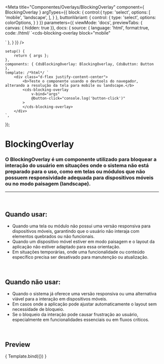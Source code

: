 
<Meta
	title="Componentes/Overlays/BlockingOverlay"
	component={ BlockingOverlay }
	argTypes={{
		block: {
			control:{
				type: 'select',
				options: [
					'mobile',
					'landscape',
				],
			}
		},
		buttonVariant: {
			control: {
				type: 'select',
				options: colorOptions,
			}
		}
	}}
	parameters={{
		viewMode: 'docs',
		previewTabs: { canvas: { hidden: true }},
		docs: {
			source: {
				language: 'html',
				format:true,
				code: /*html*/
`<cds-blocking-overlay
	block="mobile"
>
</cds-blocking-overlay>`
			},
		}
	}}
/>

	setup() {
		return { args };
	},
	components: { CdsBlockingOverlay: BlockingOverlay, CdsButton: Button },
	template: /*html*/ `
		<div class="d-flex justify-content-center">
			<b>Teste o componente usando o devtools do navegador, alterando a resolução da tela para mobile ou landscape.</b>
			<cds-blocking-overlay
				v-bind="args"
				@button-click="console.log('button-click')"
			>
			</cds-blocking-overlay>
		</div>
	`,
});

# BlockingOverlay

### O BlockingOverlay é um componente utilizado para bloquear a interação do usuário em situações onde o sistema não está preparado para o uso, como em telas ou módulos que não possuem responsividade adequada para dispositivos móveis ou no modo paisagem (landscape).
---
<br />

## Quando usar:
- Quando uma tela ou módulo não possui uma versão responsiva para dispositivos móveis, garantindo que o usuário não interaja com elementos quebrados ou não funcionais.
- Quando um dispositivo móvel estiver em modo paisagem e o layout da aplicação não estiver adaptado para essa orientação.
- Em situações temporárias, onde uma funcionalidade ou conteúdo específico precisa ser desativado para manutenção ou atualização.

<br />

## Quando não usar:
- Quando o sistema já oferece uma versão responsiva ou uma alternativa viável para a interação em dispositivos móveis.
- Em casos onde a aplicação pode ajustar automaticamente o layout sem necessidade de bloqueio.
- Se o bloqueio da interação pode causar frustração ao usuário, especialmente em funcionalidades essenciais ou em fluxos críticos.

<br />

## Preview

<Canvas>
	<Story
		name="DialogModal"
	>
		{ Template.bind({}) }
	</Story>
</Canvas>

<ArgsTable story="DialogModal" />